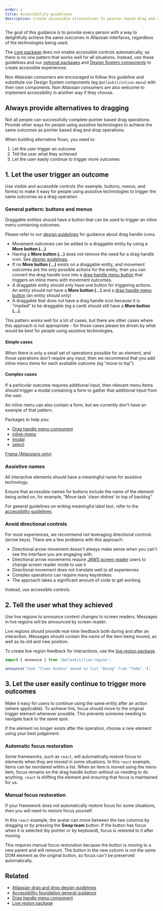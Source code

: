 ```yaml
---
order: 1
title: Accessibility guidelines
description: Create accessible alternatives to pointer based drag and drop
---
```



The goal of this guidance is to provide every person with a way to delightfully achieve the same
outcomes in Atlassian interfaces, regardless of the technologies being used.

The [core package](/components/pragmatic-drag-and-drop/core-package) does not enable accessible
controls automatically, as there is no one pattern that works well for all situations. Instead, use
these guidelines and our [optional packages](/components/pragmatic-drag-and-drop/optional-packages)
and [Design System components](/components) to create accessible experiences.

Non Atlassian consumers are encouraged to follow this guideline and substitute our Design System
components (eg `@atlaskit/inline-menu`) with their own components. Non Atlassian consumers are also
welcome to implement accessibility in another way if they choose.

## Always provide alternatives to dragging

Not all people can successfully complete pointer based drag operations. Provide other ways for
people using assistive technologies to achieve the same outcomes as pointer based drag and drop
operations.

When building alternative flows, you need to:

1. Let the user trigger an outcome
2. Tell the user what they achieved
3. Let the user easily continue to trigger more outcomes

## 1. Let the user trigger an outcome

Use visible and accessible controls (for example, buttons, menus, and forms) to make it easy for
people using assistive technologies to trigger the same outcomes as a drag operation.

### General pattern: buttons and menus

Draggable entities should have a button that can be used to trigger an inline menu containing
outcomes.

<SectionMessage>

Please refer to our [design guidelines](/components/pragmatic-drag-and-drop/design-guidelines) for
guidance about drag handle icons.

</SectionMessage>

- Movement outcomes can be added to a draggable entity by using a **More button (...)**
- Having a **More button (...)** does not remove the need for a drag handle icon. See
  [design guidelines](/components/pragmatic-drag-and-drop/design-guidelines).
- If no **More button (...)** exists on a draggable entity, and movement outcomes are the only
  possible actions for the entity, then you can convert the drag handle icon into a
  [drag handle menu button](/components/pragmatic-drag-and-drop/optional-packages/react-accessibility)
  that triggers an inline menu with movement outcomes.
- A draggable entity should only have one button for triggering actions. An entity should _not_ have
  a **More button (...)** and a
  [drag handle menu button](/components/pragmatic-drag-and-drop/optional-packages/react-accessibility)
  (an entity should only)
- A draggable that does not have a drag handle icon because it is "implied" to be draggable (eg a
  card) should still have a **More button (...)**.

<Example Component={ActionMenuVariants} appearance="showcase-only" />

This pattern works well for a lot of cases, but there are other cases where this approach is not
appropriate - for those cases please be driven by what would be best for people using assistive
technologies.

#### Simple cases

When there is only a small set of operations possible for an element, and those operations don't
require any input, then we recommend that you add inline menu items for each available outcome (eg
"move to top").

<Example Component={ListExample} appearance="showcase-only" />

#### Complex cases

If a particular outcome requires additional input, then relevant menu items should trigger a modal
containing a form to gather that additional input from the user.

<Example Component={TreeExample} appearance="showcase-only" />

<SectionMessage>
	An inline menu can also contain a form, but we currently don't have an example of that pattern.
</SectionMessage>

Packages to help you:

- [Drag handle menu component](/components/pragmatic-drag-and-drop/optional-packages/react-accessibility/drag-handle-button/examples)
- [inline-menu](/components/inline-menu)
- [modal](/components/modal)
- [select](/components/select)

[Figma (Atlassians only)](<https://www.figma.com/file/3E3rGPX4YHlVUP3cNyRykB/Pragmatic-Drag-%26-Drop-UI-Kit-(PDND)?type=design&node-id=38%3A5623&mode=design&t=LsTwhMGxMe6t08K3-1>)

### Assistive names

All interactive elements should have a meaningful name for assistive technology.

Ensure that accessible names for buttons include the name of the element being acted on, for
example, “Move task 'clean dishes' to top of backlog”.

For general guidelines on writing meaningful label text, refer to the
[accessibility guidelines](/foundations/accessibility/#meaningful-text).

### Avoid directional controls

For most experiences, we recommend not leveraging directional controls (arrow keys). There are a few
problems with this approach:

- Directional arrow movement doesn't always make sense when you can't see the interface you are
  engaging with.
- Directional arrow movements require
  [JAWS screen reader](https://www.freedomscientific.com/products/software/jaws/) users to change
  screen reader mode to use it
- Directional movement does not translate well to all experiences
- Complex operations can require many keystrokes
- The approach takes a significant amount of code to get working

Instead, use accessible controls.

## 2. Tell the user what they achieved

Use live regions to announce content changes to screen readers. Messages in live regions will be
announced by screen reader.

Live regions should provide real-time feedback both during and after an interaction. Messages should
contain the name of the item being moved, as well as its old and new position.

To create live region feedback for interactions, use the
[live region package](/components/pragmatic-drag-and-drop/packages/live-region).

```ts
import { announce } from '@atlaskit/live-region';

announce('Task "Clean dishes" moved to list "Doing" from "Todo".');
```

## 3. Let the user easily continue to trigger more outcomes

Make it easy for users to continue using the same entity after an action (where applicable). To
achieve this, focus should move to the original trigger element whenever possible. This prevents
someone needing to navigate back to the same spot.

If the element no longer exists after the operation, choose a new element using your best judgement.

### Automatic focus restoration

Some frameworks, such as `react`, will automatically restore focus to elements when they are moved
in some situations. In this `react` example, items can be reordered within a list. When an item is
moved using the menu item, focus remains on the drag handle button without us needing to do
anything. `react` is shifting the element and ensuring that focus is maintained for us.

<Example Component={ListExample} appearance="showcase-only" />

### Manual focus restoration

If your framework does not automatically restore focus for some situations, then you will need to
restore focus yourself.

In this `react` example, the avatar can move between the two columns by dragging or by pressing the
**Swap team** button. If the button has focus when it is selected (by pointer or by keyboard), focus
is restored to it after moving.

This requires manual focus restoration because the button is moving to a new parent and will
remount. The button in the new column is not the same DOM element as the original button, so focus
can't be preserved automatically.

<Example Component={ManualFocusRestorationExample} appearance="showcase-only" />

## Related

- [Atlassian drag and drop design guidelines](/components/pragmatic-drag-and-drop/design-guidelines)
- [Accessibility foundation general guidance](/foundations/accessibility/#meaningful-text)
- [Drag handle menu component](/components/pragmatic-drag-and-drop/optional-packages/react-accessibility/drag-handle-button/examples)
- [Live region package](/components/pragmatic-drag-and-drop/optional-packages/live-region)
